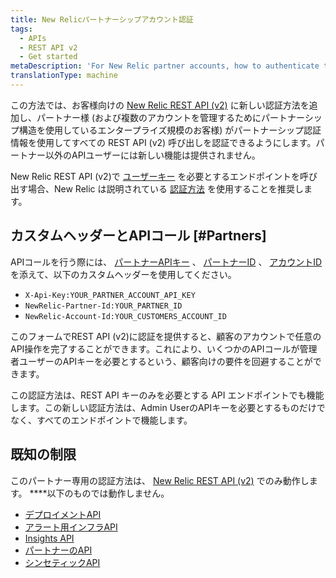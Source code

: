 ```yaml
---
title: New Relicパートナーシップアカウント認証
tags:
  - APIs
  - REST API v2
  - Get started
metaDescription: 'For New Relic partner accounts, how to authenticate to our REST API (v2).'
translationType: machine
---
```


この方法では、お客様向けの [New Relic REST API (v2)](https://api.newrelic.com/) に新しい認証方法を追加し、パートナー様 (および複数のアカウントを管理するためにパートナーシップ構造を使用しているエンタープライズ規模のお客様) がパートナーシップ認証情報を使用してすべての REST API (v2) 呼び出しを認証できるようにします。パートナー以外のAPIユーザーには新しい機能は提供されません。

New Relic REST API (v2)で [ユーザーキー](/docs/apis/get-started/intro-apis/types-new-relic-api-keys#user-api-key) を必要とするエンドポイントを呼び出す場合、New Relic は説明されている [認証方法](/docs/apis/rest-api-v2/requirements/admins-api-key-partnerships#Partners) を使用することを推奨します。

## カスタムヘッダーとAPIコール [#Partners]

APIコールを行う際には、 [パートナーAPIキー](/docs/accounts-partnerships/partnerships/partner-api/partner-api-reference#the-api-key) 、 [パートナーID](/docs/accounts-partnerships/partnerships/partner-api/partner-api-reference#partner-id) 、 [アカウントID](/docs/accounts-partnerships/accounts/account-setup/account-id) を添えて、以下のカスタムヘッダーを使用してください。

* `X-Api-Key:YOUR_PARTNER_ACCOUNT_API_KEY`
* `NewRelic-Partner-Id:YOUR_PARTNER_ID`
* `NewRelic-Account-Id:YOUR_CUSTOMERS_ACCOUNT_ID`

このフォームでREST API (v2)に認証を提供すると、顧客のアカウントで任意のAPI操作を完了することができます。これにより、いくつかのAPIコールが管理者ユーザーのAPIキーを必要とするという、顧客向けの要件を回避することができます。

この認証方法は、REST API キーのみを必要とする API エンドポイントでも機能します。この新しい認証方法は、Admin UserのAPIキーを必要とするものだけでなく、すべてのエンドポイントで機能します。

## 既知の制限

このパートナー専用の認証方法は、 [New Relic REST API (v2)](https://api.newrelic.com/) でのみ動作します。 \*\*\*\*以下のものでは動作しません。

* [デプロイメントAPI](/docs/apm/new-relic-apm/maintenance/deployment-notifications#api)
* [アラート用インフラAPI](/docs/infrastructure/new-relic-infrastructure/infrastructure-alert-conditions/rest-api-calls-new-relic-infrastructure-alerts)
* [Insights API](/docs/insights/new-relic-insights/adding-querying-data/inserting-custom-events-insights-api)
* [パートナーのAPI](/docs/accounts-partnerships/partnerships/partner-api/partner-api-reference)
* [シンセティックAPI](/docs/apis/synthetics-rest-api/monitor-examples/manage-synthetics-monitors-rest-api)
